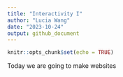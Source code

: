 ```yaml
---
title: "Interactivity I"
author: "Lucia Wang"
date: "2023-10-24"
output: github_document
---
```


```r
knitr::opts_chunk$set(echo = TRUE)
```

Today we are going to make websites
